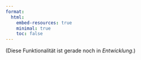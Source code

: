```yaml
---
format:
  html:
    embed-resources: true
    minimal: true 
    toc: false
---
```


(Diese Funktionalität ist gerade noch in *Entwicklung*.)
